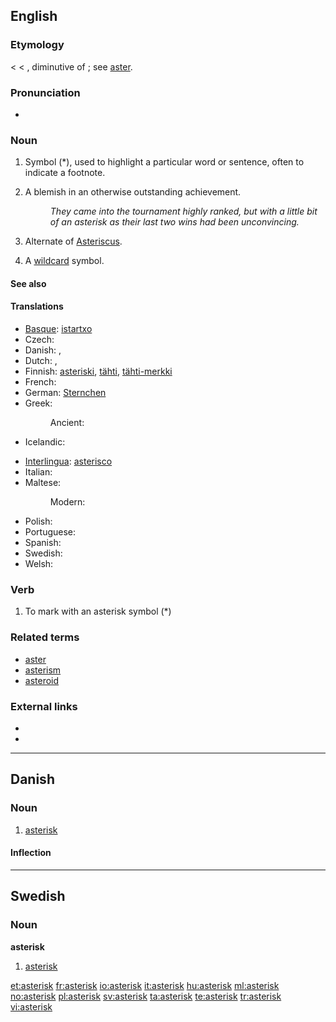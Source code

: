 {{also|Asterix}}
==English==

===Etymology===
< {{LL.}} {{term|asteriscus}} < {{etyl|grc}} {{term|ἀστερίσκος|tr=asteriskos|sc=polytonic||a little star, asterisk, used in manuscripts to mark passages}}, diminutive of {{term|ἀστήρ|tr=aster|sc=polytonic||a star}}; see [[aster]].

===Pronunciation===
* {{audio|en-us-asterisk.ogg|Audio (US)}}

===Noun===
{{en-noun}}

# Symbol (*), used to highlight a particular word or sentence, often to indicate a footnote.
# {{context|sports|US}} A blemish in an otherwise outstanding achievement.
#: ''They came into the tournament highly ranked, but with a little bit of an asterisk as their last two wins had been unconvincing.''
# {{biology}} Alternate of [[Asteriscus]].
# {{computing}} A [[wildcard]] symbol.

====See also====
{{typography marks}}

====Translations====
{{trans-top|symbol used to highlight words or sentences}}
* [[Basque]]: [[istartxo]]
* Czech: {{t-|cs|hvězdička|f}}
* Danish: {{t-|da|asterisk}}, {{t+|da|stjerne}}
* Dutch: {{t-|nl|asterisk|f}}, {{t-|nl|sterretje|n}}
* Finnish: [[asteriski]], [[tähti]], [[tähti-merkki]]
* French: {{t+|fr|astérisque|m}}
* German: [[Sternchen]] {{n}}
* Greek:
*: Ancient: {{tø|grc|ἀστερίσκος|m|xs=Ancient Greek}}
* Icelandic: {{t+|is|stjörnumerki|n}}
{{trans-mid}}
* [[Interlingua]]: [[asterisco]]
* Italian: {{t-|it|asterisco|m}}
* Maltese: {{t|mt|asteriks|xs=Maltese}}
*: Modern: {{t|el|αστερίσκος|m}}
* Polish: {{t|pl|gwiazdka|f}}
* Portuguese: {{t+|pt|asterisco|m}}
* Spanish: {{t+|es|asterisco|m}}
* Swedish: {{t+|sv|asterisk|c}}
* Welsh: {{t-|cy|seren|f|xs=Welsh}}
{{trans-bottom}}

===Verb===
{{en-verb}}

# To mark with an asterisk symbol (*)

===Related terms===
* [[aster]]
* [[asterism]]
* [[asteroid]]

===External links===
* {{R:Webster 1913}}
* {{R:Century 1911}}

----

==Danish==
{{wikipedia|lang=da}}

===Noun===
{{da-noun|en|er}}

# [[#English|asterisk]]

====Inflection====
{{da-noun-infl|en|er}}

----

==Swedish==

===Noun===
{{sv-noun-reg-er}}
'''asterisk''' {{c}}

# [[#English|asterisk]]

[[et:asterisk]]
[[fr:asterisk]]
[[io:asterisk]]
[[it:asterisk]]
[[hu:asterisk]]
[[ml:asterisk]]
[[no:asterisk]]
[[pl:asterisk]]
[[sv:asterisk]]
[[ta:asterisk]]
[[te:asterisk]]
[[tr:asterisk]]
[[vi:asterisk]]